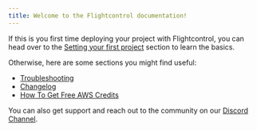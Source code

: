 ```yaml
---
title: Welcome to the Flightcontrol documentation!
---
```


If this is you first time deploying your project with Flightcontrol, you can head over to the [Setting your first project](/guides/get-started/first-project) section to learn the basics.

Otherwise, here are some sections you might find useful:

- [Troubleshooting](/troubleshooting)
- [Changelog](/changelog)
- [How To Get Free AWS Credits](/guides/get-started/aws-credits)


You can also get support and reach out to the community on our [Discord Channel](https://discord.gg/yY8rSPrD6q).
